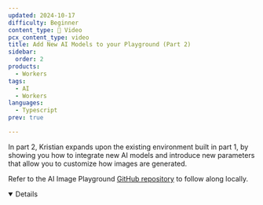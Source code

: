 ```yaml
---
updated: 2024-10-17
difficulty: Beginner
content_type: 🎥 Video
pcx_content_type: video
title: Add New AI Models to your Playground (Part 2)
sidebar:
  order: 2
products:
  - Workers
tags:
  - AI
  - Workers
languages:
  - Typescript
prev: true

---
```



In part 2, Kristian expands upon the existing environment built in part 1, by showing you how to integrate new AI models and introduce new parameters that allow you to customize how images are generated. 

<Stream videoId="167ba3a7a86f966650f3315e6cb02e0d" videoTitle="Add New AI Models to your Playground (Part 2)" thumbnailTimeOrURL="13.5s" moreVideosLink="false" />

Refer to the AI Image Playground [GitHub repository](https://github.com/kristianfreeman/workers-ai-image-playground) to follow along locally.

<Details header="Video series" open>

<DirectoryListing folder="workers-ai/tutorials/image-generation-playground" />

</Details>